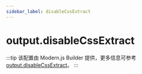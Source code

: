 ```yaml
---
sidebar_label: disableCssExtract
---
```


# output.disableCssExtract

:::tip
该配置由 Modern.js Builder 提供，更多信息可参考 [output.disableCssExtract](https://modernjs.dev/builder/api/config-output.html#output-disablecssextract)。
:::


<Main />

